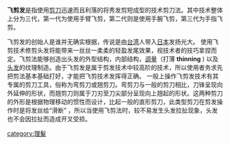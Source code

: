 {{unreferenced|time=2010-12-22T11:47:28+00:00}}

'''飞剪发'''是指使用[[剪刀|剪刀]]迅速而且利落的将秀发剪短成型的技术剪刀法。其中技术整体上分为三代，第一代为使用手臂飞剪，第二代则是使用手腕飞剪，第三代为手指飞剪。

飞剪发的创始人是谁并无确实根据，传说是由[[台湾|台湾]]人带入[[日本|日本]]发扬光大。 使用飞剪技术修剪头发将能带来一丝丝一柔柔的轻盈发尾效果，视技术者的技巧拿捏而定。飞剪法能够创造出头发的外型结构，内部结构，[[调量|调量]]（打薄 '''thinning''' ) 以及[[头发|头发]]的纹理制造。由于飞剪发是属于剪发技术中较高阶的技术，所以使用者务求先把剪法基本基础打好，才能把飞剪技术发挥得正确。
一般上操作飞剪发技术有其专属的剪刀工具，俗称为弯剪刀或翘剪刀。弯剪刀与一般的剪刀相比，刀锋呈现向外延伸的形状，而翘剪刀则属于刀刃至刀尖部分呈现向上翘起的形状。这两种剪刀的外形是根据物理移动的惯性而设计，比起一般的直形剪刀，此类型剪刀在剪发操作时是将发丝给“滑断” ，所以当使用飞剪法时，较不易发生头发拉扯现象，头发也不会因拉扯而造成开叉受损。

[[category:理髮|category:理髮]]
